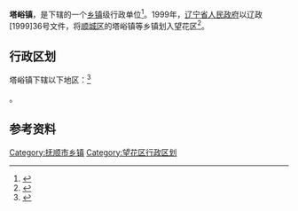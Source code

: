 {{中国乡级行政区|21/04/04/101/000}}

'''塔峪镇'''，是{{PRC admin/fullname|21/04/04/101/000|3}}下辖的一个[[乡镇|乡镇]]级行政单位<ref>{{PRC admin/ref sgc|{{PRC admin/parent|21/04/04/101/000}}}}</ref>。1999年，[[辽宁省人民政府|辽宁省人民政府]]以辽政[1999]36号文件，将[[顺城区|顺城区]]的塔峪镇等乡镇划入望花区<ref>{{Cite web|url=http://www.fswh.gov.cn/list.asp?s=16|title=历史由来|accessdate=2018-06-17|author=|date=|work=|publisher=抚顺市望花区人民政府网站|language=Zh-hans|archive-url=https://web.archive.org/web/20180617115601/http://www.fswh.gov.cn/list.asp?s=16|archive-date=2018-06-17|dead-url=yes}}</ref>。

== 行政区划 ==

塔峪镇下辖以下地区：<ref>{{PRC admin/ref sgc|21/04/04/101/000}}</ref>

{{PRC admin/children|21/04/04/101/000}}。

== 参考资料 ==

{{reflist}}

{{辽宁省抚顺市望花区行政区划}}
{{辽宁行政区划小作品}}
[[Category:抚顺市乡镇|Category:抚顺市乡镇]]
[[Category:望花区行政区划|Category:望花区行政区划]]